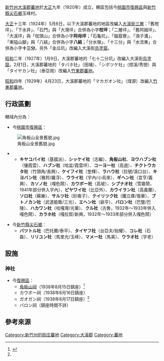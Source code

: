 {{noteTA
|1=zh-hans:庄; zh-hant:庄;
}}
[[新竹州|新竹州]][[大溪郡|大溪郡]][[蕃地|蕃地]]於[[大正|大正]]九年（1920年）成立，轄區包括今[[桃園市|桃園市]][[復興區_(台灣)|復興區]]與[[新竹縣|新竹縣]][[尖石鄉|尖石鄉]]玉峰村。

[[大正|大正]]十三年（1924年）5月6日，以下大溪郡蕃地的地區改編入[[大溪街|大溪街]][[三層|三層]]：「舊柑坪」、「下水井」、「石門」與「大灣坪」合併為小字'''柑坪'''；「二層坪」、「舊阿姆坪」、「大溪坪」與「枕頭山」合併為小字'''阿母坪'''；「石龜坑」、「腦窟寮」、「湳子溝」、「東隘山腳」與「八結」合併為小字'''八結'''；「分水嶺」、「十三分」與「水流東」合併為小字'''十三分'''。另外「金瓜坑」改編入大溪街[[烏塗窟_(桃園市)|烏塗窟]]。

[[昭和|昭和]]二年（1927年）1月9日，大溪郡蕃地的「七十二分坑」改編入大溪街[[烏塗窟_(桃園市)|烏塗窟]]。2月1日，大溪郡蕃地的「タバホ社」（田埔）、「シボツケ社」（控溪/秀巒）與「タイヤカン社」（泰亞崗）改編入[[竹東郡|竹東郡]][[蕃地_(竹東郡)|蕃地]]。

[[昭和|昭和]]四年（1929年）4月23日，大溪郡蕃地的「マカガオン社」（煤源）改編入[[竹東郡|竹東郡]][[蕃地_(竹東郡)|蕃地]]。

==行政區劃==
轄域內分為：
*今[[桃園市|桃園市]][[復興區_(臺灣)|復興區]]：
[[File:角板山全景舊貌.jpg|thumb]]
**'''キヤコバイ社'''（基國派）、'''シッケイ社'''（志繼）、'''角板山社'''、'''ヨウハブン社'''（優霞雲）、'''ハブン社'''（哈盆/霞雲坪）、'''コーヨー社'''（高遶）、'''チクトウカタ社'''（竹頭角/長興）、'''ケイフイ社'''（奎輝）、'''ラハウ社'''（拉號/溪口台）、'''キヨバン社'''（雅邦/羅浮）、'''ウライ社'''（宇內/小烏來）、'''ギヘン社'''（宜亨/義興）、'''カソノ社'''（嘎色鬧）、'''カウボー社'''（高坡）、'''シブナオ社'''（雪霧鬧，1941年部分併入宇內）、'''ピヤワイ社'''（比亞外）、'''カウイラン社'''（高義蘭）、'''ソロ社'''（蘇樂）、'''サルツ社'''（砂崙子）、'''テイリツク社'''（鐵立庫/復華）、'''ブトノカン社'''（武道能敢/三光）、'''エヘン社'''（爺亨）、'''バロン社'''（巴壟/巴陵）、'''ハカワン社'''（哈嘎灣/光華）、'''クル社'''（古魯，1932年～1933年併入嘎色鬧）、'''カラホ社'''（嘎拉賀/新興，1932年～1933年部分併入嘎色鬧）

*今[[新竹縣|新竹縣]][[尖石鄉|尖石鄉]]：
**'''バツトル社'''（巴托蘭/泰平）、'''タイヤフ社'''（台亞夫/抬耀）、'''コレ社'''（石磊）、'''リリユン社'''（馬里光/玉峰）、'''マメー社'''（馬美）、'''ウラオ社'''（宇老）

==設施==
===神社===
*今[[復興區_(臺灣)|復興區]]：
**[[角板山祠|角板山祠]]（1938年8月15日鎮座）<ref name ="遠渡來台的日本諸神">{{cite book |author=金子展也 |translator=陳嫻若 |title=《遠渡來台的日本諸神》 |year=2020 |publisher=野人文化 |location=[[新北市|新北市]] |isbn=9789863844372 |language=zh-tw}}</ref>{{Rp|299}}
**カウボー祠（1938年8月16日鎮座）
**ガオガン祠（1938年8月17日鎮座）<ref name ="遠渡來台的日本諸神"/>{{Rp|300}}
**バロン祠（鎮座時間不詳）

== 參考來源 ==
{{reflist}}
{{大溪郡}}
{{新竹州}}

[[Category:新竹州的街庄蕃地|Category:新竹州的街庄蕃地]]
[[Category:大溪郡|Category:大溪郡]]
[[Category:蕃地|Category:蕃地]]